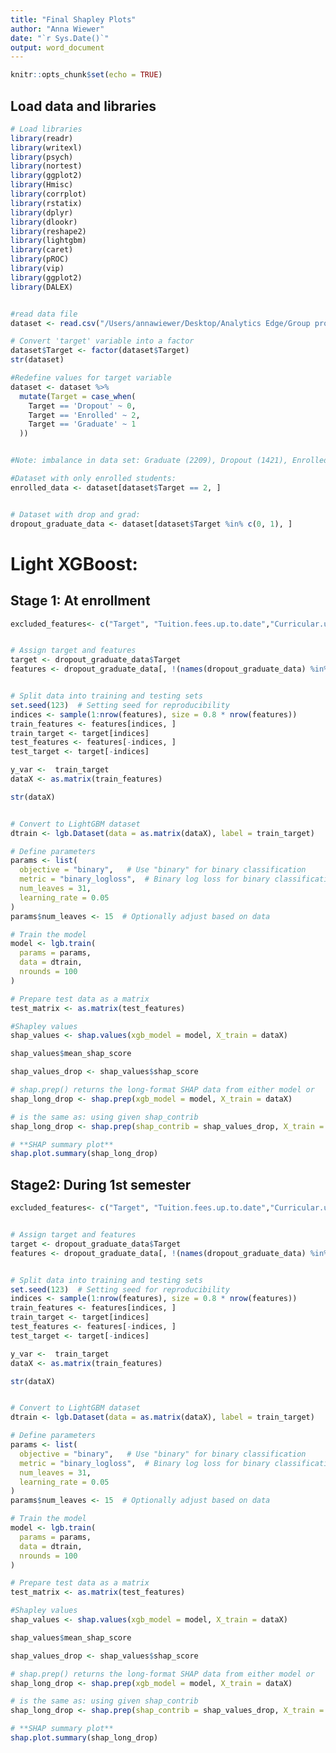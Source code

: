 ```yaml
---
title: "Final Shapley Plots"
author: "Anna Wiewer"
date: "`r Sys.Date()`"
output: word_document
---
```


```r
knitr::opts_chunk$set(echo = TRUE)
```

## Load data and libraries
```r

# Load libraries
library(readr)
library(writexl)
library(psych)
library(nortest)
library(ggplot2)
library(Hmisc)
library(corrplot)
library(rstatix)
library(dplyr)
library(dlookr)
library(reshape2)
library(lightgbm)
library(caret)
library(pROC)
library(vip)
library(ggplot2)
library(DALEX)


#read data file
dataset <- read.csv("/Users/annawiewer/Desktop/Analytics Edge/Group project/Data/dataset (3).csv")

# Convert 'target' variable into a factor
dataset$Target <- factor(dataset$Target)
str(dataset)

#Redefine values for target variable
dataset <- dataset %>%
  mutate(Target = case_when(
    Target == 'Dropout' ~ 0,
    Target == 'Enrolled' ~ 2,
    Target == 'Graduate' ~ 1
  ))


#Note: imbalance in data set: Graduate (2209), Dropout (1421), Enrolled (794)

#Dataset with only enrolled students:
enrolled_data <- dataset[dataset$Target == 2, ]


# Dataset with drop and grad:
dropout_graduate_data <- dataset[dataset$Target %in% c(0, 1), ]

```


# Light XGBoost:
## Stage 1: At enrollment

```r

excluded_features<- c("Target", "Tuition.fees.up.to.date","Curricular.units.1st.sem..credited.",       "Curricular.units.1st.sem..evaluations.","Curricular.units.1st.sem..approved.",           "Curricular.units.1st.sem..grade.","Curricular.units.1st.sem..without.evaluations.", "Curricular.units.2nd.sem..credited.","Curricular.units.2nd.sem..enrolled.", "Curricular.units.2nd.sem..evaluations.","Curricular.units.2nd.sem..approved.", "Curricular.units.2nd.sem..grade.", "Curricular.units.2nd.sem..without.evaluations.","Curricular.units.1st.sem..enrolled.")


# Assign target and features
target <- dropout_graduate_data$Target
features <- dropout_graduate_data[, !(names(dropout_graduate_data) %in% excluded_features)]


# Split data into training and testing sets
set.seed(123)  # Setting seed for reproducibility
indices <- sample(1:nrow(features), size = 0.8 * nrow(features))
train_features <- features[indices, ]
train_target <- target[indices]
test_features <- features[-indices, ]
test_target <- target[-indices]

y_var <-  train_target
dataX <- as.matrix(train_features)

str(dataX)


# Convert to LightGBM dataset
dtrain <- lgb.Dataset(data = as.matrix(dataX), label = train_target)

# Define parameters
params <- list(
  objective = "binary",   # Use "binary" for binary classification
  metric = "binary_logloss",  # Binary log loss for binary classification
  num_leaves = 31,
  learning_rate = 0.05
)
params$num_leaves <- 15  # Optionally adjust based on data

# Train the model
model <- lgb.train(
  params = params,
  data = dtrain,
  nrounds = 100
)

# Prepare test data as a matrix
test_matrix <- as.matrix(test_features)

#Shapley values
shap_values <- shap.values(xgb_model = model, X_train = dataX)

shap_values$mean_shap_score

shap_values_drop <- shap_values$shap_score

# shap.prep() returns the long-format SHAP data from either model or
shap_long_drop <- shap.prep(xgb_model = model, X_train = dataX)

# is the same as: using given shap_contrib
shap_long_drop <- shap.prep(shap_contrib = shap_values_drop, X_train = dataX)

# **SHAP summary plot**
shap.plot.summary(shap_long_drop)

```

## Stage2: During 1st semester
```r

excluded_features<- c("Target", "Tuition.fees.up.to.date","Curricular.units.1st.sem..credited.",       "Curricular.units.1st.sem..evaluations.","Curricular.units.1st.sem..approved.",           "Curricular.units.1st.sem..grade.","Curricular.units.1st.sem..without.evaluations.", "Curricular.units.2nd.sem..credited.","Curricular.units.2nd.sem..enrolled.", "Curricular.units.2nd.sem..evaluations.","Curricular.units.2nd.sem..approved.", "Curricular.units.2nd.sem..grade.", "Curricular.units.2nd.sem..without.evaluations.")


# Assign target and features
target <- dropout_graduate_data$Target
features <- dropout_graduate_data[, !(names(dropout_graduate_data) %in% excluded_features)]


# Split data into training and testing sets
set.seed(123)  # Setting seed for reproducibility
indices <- sample(1:nrow(features), size = 0.8 * nrow(features))
train_features <- features[indices, ]
train_target <- target[indices]
test_features <- features[-indices, ]
test_target <- target[-indices]

y_var <-  train_target
dataX <- as.matrix(train_features)

str(dataX)


# Convert to LightGBM dataset
dtrain <- lgb.Dataset(data = as.matrix(dataX), label = train_target)

# Define parameters
params <- list(
  objective = "binary",   # Use "binary" for binary classification
  metric = "binary_logloss",  # Binary log loss for binary classification
  num_leaves = 31,
  learning_rate = 0.05
)
params$num_leaves <- 15  # Optionally adjust based on data

# Train the model
model <- lgb.train(
  params = params,
  data = dtrain,
  nrounds = 100
)

# Prepare test data as a matrix
test_matrix <- as.matrix(test_features)

#Shapley values
shap_values <- shap.values(xgb_model = model, X_train = dataX)

shap_values$mean_shap_score

shap_values_drop <- shap_values$shap_score

# shap.prep() returns the long-format SHAP data from either model or
shap_long_drop <- shap.prep(xgb_model = model, X_train = dataX)

# is the same as: using given shap_contrib
shap_long_drop <- shap.prep(shap_contrib = shap_values_drop, X_train = dataX)

# **SHAP summary plot**
shap.plot.summary(shap_long_drop)

```

